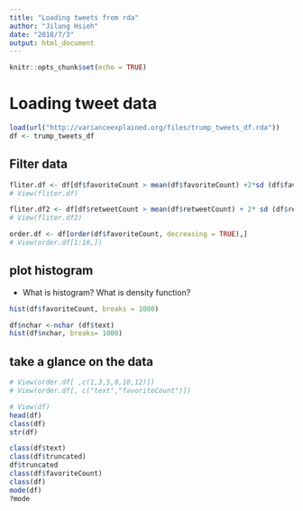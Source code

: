 ```yaml
---
title: "Loading tweets from rda"
author: "Jilung Hsieh"
date: "2018/7/3"
output: html_document
---
```


```r
knitr::opts_chunk$set(echo = TRUE)
```

# Loading tweet data

```r
load(url("http://varianceexplained.org/files/trump_tweets_df.rda"))
df <- trump_tweets_df
```


## Filter data
```r
fliter.df <- df[df$favoriteCount > mean(df$favoriteCount) +2*sd (df$favoriteCount),]
# View(fliter.df)

fliter.df2 <- df[df$retweetCount > mean(df$retweetCount) + 2* sd (df$retweetCount),]
# View(fliter.df2)

order.df <- df[order(df$favoriteCount, decreasing = TRUE),]
# View(order.df[1:10,])
```


## plot histogram
* What is histogram? What is density function?
```r
hist(df$favoriteCount, breaks = 1000)

df$nchar <-nchar (df$text)
hist(df$nchar, breaks= 1000)
```



## take a glance on the data
```r
# View(order.df[ ,c(1,3,5,8,10,12)])
# View(order.df[, c("text","favoriteCount")])

# View(df)
head(df)
class(df)
str(df)

class(df$text)
class(df$truncated)
df$truncated
class(df$favoriteCount)
class(df)
mode(df)
?mode
```
